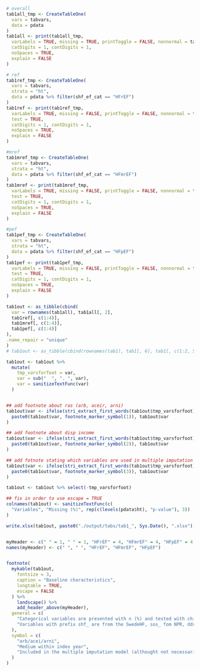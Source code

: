 ```r

# overall
tab1all_tmp <- CreateTableOne(
  vars = tabvars,
  data = pdata
)
tab1all <- print(tab1all_tmp,
  varLabels = TRUE, missing = TRUE, printToggle = FALSE, nonnormal = tabvars,
  catDigits = 1, contDigits = 1,
  noSpaces = TRUE,
  explain = FALSE
)

# ref
tab1ref_tmp <- CreateTableOne(
  vars = tabvars,
  strata = "ht",
  data = pdata %>% filter(shf_ef_cat == "HFrEF")
)
tab1ref <- print(tab1ref_tmp,
  varLabels = TRUE, missing = FALSE, printToggle = FALSE, nonnormal = tabvars,
  test = TRUE,
  catDigits = 1, contDigits = 1,
  noSpaces = TRUE,
  explain = FALSE
)

#mref
tab1mref_tmp <- CreateTableOne(
  vars = tabvars,
  strata = "ht",
  data = pdata %>% filter(shf_ef_cat == "HFmrEF")
)
tab1mref <- print(tab1mref_tmp,
  varLabels = TRUE, missing = FALSE, printToggle = FALSE, nonnormal = tabvars,
  test = TRUE,
  catDigits = 1, contDigits = 1,
  noSpaces = TRUE,
  explain = FALSE
)

#pef
tab1pef_tmp <- CreateTableOne(
  vars = tabvars,
  strata = "ht",
  data = pdata %>% filter(shf_ef_cat == "HFpEF")
)
tab1pef <- print(tab1pef_tmp,
  varLabels = TRUE, missing = FALSE, printToggle = FALSE, nonnormal = tabvars,
  test = TRUE,
  catDigits = 1, contDigits = 1,
  noSpaces = TRUE,
  explain = FALSE
)

tab1out <- as_tibble(cbind(
  var = rownames(tab1all), tab1all[, 2],
  tab1ref[, c(1:4)],
  tab1mref[, c(1:4)],
  tab1pef[, c(1:4)]
),
.name_repair = "unique"
)
# tab1out <- as_tibble(cbind(rownames(tab1), tab1[, 6], tab1[, c(1:2, 5, 3)]))

tab1out <- tab1out %>%
  mutate(
    tmp_varsforfoot = var,
    var = sub("  ", ". ", var),
    var = sanitizeTextFunc(var)
  )


## add footnote about ras (arb, aceir, arni)
tab1out$var <- ifelse(stri_extract_first_words(tab1out$tmp_varsforfoot) == "shf_ras",
  paste0(tab1out$var, footnote_marker_symbol(1)), tab1out$var
)

## add footnote about disp income
tab1out$var <- ifelse(stri_extract_first_words(tab1out$tmp_varsforfoot) == "scb_dispincome_cat2",
  paste0(tab1out$var, footnote_marker_symbol(2)), tab1out$var
)

## add fotnote stating which variables are used in multiple imputation
tab1out$var <- ifelse(stri_extract_first_words(tab1out$tmp_varsforfoot) %in% modvars$var,
  paste0(tab1out$var, footnote_marker_symbol(3)), tab1out$var
)

tab1out <- tab1out %>% select(-tmp_varsforfoot)

## fix in order to use escape = TRUE
colnames(tab1out) <- sanitizeTextFunc(c(
  "Variables", "Missing (%)", rep(c(levels(pdata$ht), "p-value"), 3))
)

write.xlsx(tab1out, paste0("./output/tabs/tab1_", Sys.Date(), ".xlsx"), rowNames = FALSE)


myHeader <- c(" " = 1, " " = 1, "HFrEF" = 4, "HFmrEF" = 4, "HFpEF" = 4)
names(myHeader) <- c(" ", " ", "HFrEF", "HFmrEF", "HFpEF")


footnote(
  mykable(tab1out,
    fontsize = 3,
    caption = "Baseline characteristics",
    longtable = TRUE,
    escape = FALSE
  ) %>%
    landscape() %>%
    add_header_above(myHeader),
  general = c(
    "Categorical variables are presented with n (%) and tested with chi-square test and continuous variables with median [q1-q3] and tested with Kruskal-Wallis test.",
    "Variables with prefix shf_ are from the SwedeHF, sos_ fom NPR, ddr_ from DDR, shf_sos_ combinded information from SwedeHF and NPR." 
  ),
  symbol = c(
    "arb/acei/arni",
    "Medium within index year",
    "Included in the multiple imputation model (althought not necessarily imputed if there is no missing data) and logistic/cox models."
  )
)
```
